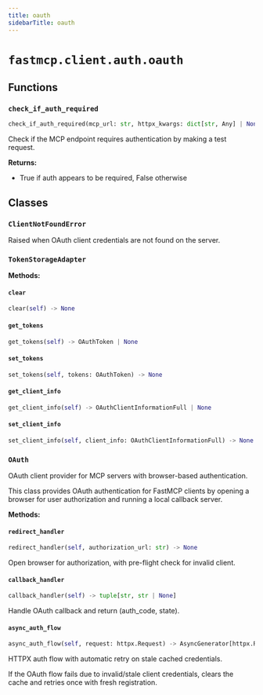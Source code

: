 ```yaml
---
title: oauth
sidebarTitle: oauth
---
```


# `fastmcp.client.auth.oauth`

## Functions

### `check_if_auth_required` <sup><a href="https://github.com/jlowin/fastmcp/blob/main/src/fastmcp/client/auth/oauth.py#L42" target="_blank"><Icon icon="github" style="width: 14px; height: 14px;" /></a></sup>

```python
check_if_auth_required(mcp_url: str, httpx_kwargs: dict[str, Any] | None = None) -> bool
```


Check if the MCP endpoint requires authentication by making a test request.

**Returns:**
- True if auth appears to be required, False otherwise


## Classes

### `ClientNotFoundError` <sup><a href="https://github.com/jlowin/fastmcp/blob/main/src/fastmcp/client/auth/oauth.py#L36" target="_blank"><Icon icon="github" style="width: 14px; height: 14px;" /></a></sup>


Raised when OAuth client credentials are not found on the server.


### `TokenStorageAdapter` <sup><a href="https://github.com/jlowin/fastmcp/blob/main/src/fastmcp/client/auth/oauth.py#L72" target="_blank"><Icon icon="github" style="width: 14px; height: 14px;" /></a></sup>

**Methods:**

#### `clear` <sup><a href="https://github.com/jlowin/fastmcp/blob/main/src/fastmcp/client/auth/oauth.py#L100" target="_blank"><Icon icon="github" style="width: 14px; height: 14px;" /></a></sup>

```python
clear(self) -> None
```

#### `get_tokens` <sup><a href="https://github.com/jlowin/fastmcp/blob/main/src/fastmcp/client/auth/oauth.py#L105" target="_blank"><Icon icon="github" style="width: 14px; height: 14px;" /></a></sup>

```python
get_tokens(self) -> OAuthToken | None
```

#### `set_tokens` <sup><a href="https://github.com/jlowin/fastmcp/blob/main/src/fastmcp/client/auth/oauth.py#L109" target="_blank"><Icon icon="github" style="width: 14px; height: 14px;" /></a></sup>

```python
set_tokens(self, tokens: OAuthToken) -> None
```

#### `get_client_info` <sup><a href="https://github.com/jlowin/fastmcp/blob/main/src/fastmcp/client/auth/oauth.py#L117" target="_blank"><Icon icon="github" style="width: 14px; height: 14px;" /></a></sup>

```python
get_client_info(self) -> OAuthClientInformationFull | None
```

#### `set_client_info` <sup><a href="https://github.com/jlowin/fastmcp/blob/main/src/fastmcp/client/auth/oauth.py#L123" target="_blank"><Icon icon="github" style="width: 14px; height: 14px;" /></a></sup>

```python
set_client_info(self, client_info: OAuthClientInformationFull) -> None
```

### `OAuth` <sup><a href="https://github.com/jlowin/fastmcp/blob/main/src/fastmcp/client/auth/oauth.py#L136" target="_blank"><Icon icon="github" style="width: 14px; height: 14px;" /></a></sup>


OAuth client provider for MCP servers with browser-based authentication.

This class provides OAuth authentication for FastMCP clients by opening
a browser for user authorization and running a local callback server.


**Methods:**

#### `redirect_handler` <sup><a href="https://github.com/jlowin/fastmcp/blob/main/src/fastmcp/client/auth/oauth.py#L226" target="_blank"><Icon icon="github" style="width: 14px; height: 14px;" /></a></sup>

```python
redirect_handler(self, authorization_url: str) -> None
```

Open browser for authorization, with pre-flight check for invalid client.


#### `callback_handler` <sup><a href="https://github.com/jlowin/fastmcp/blob/main/src/fastmcp/client/auth/oauth.py#L247" target="_blank"><Icon icon="github" style="width: 14px; height: 14px;" /></a></sup>

```python
callback_handler(self) -> tuple[str, str | None]
```

Handle OAuth callback and return (auth_code, state).


#### `async_auth_flow` <sup><a href="https://github.com/jlowin/fastmcp/blob/main/src/fastmcp/client/auth/oauth.py#L284" target="_blank"><Icon icon="github" style="width: 14px; height: 14px;" /></a></sup>

```python
async_auth_flow(self, request: httpx.Request) -> AsyncGenerator[httpx.Request, httpx.Response]
```

HTTPX auth flow with automatic retry on stale cached credentials.

If the OAuth flow fails due to invalid/stale client credentials,
clears the cache and retries once with fresh registration.

